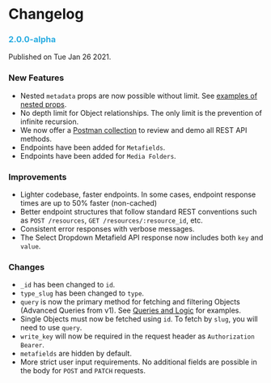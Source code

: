 # Changelog

### <font color="#28ACE2">2.0.0-alpha</font>

Published on Tue Jan 26 2021.

### New Features

- Nested `metadata` props are now possible without limit. See [examples of nested props](/api-reference/objects#get-objects).
- No depth limit for Object relationships. The only limit is the prevention of infinite recursion.
- We now offer a [Postman collection](/api-reference/getting-started/introduction#postman) to review and demo all REST API methods.
- Endpoints have been added for `Metafields`.
- Endpoints have been added for `Media Folders`.

### Improvements

- Lighter codebase, faster endpoints. In some cases, endpoint response times are up to 50% faster (non-cached)
- Better endpoint structures that follow standard REST conventions such as `POST /resources`, `GET /resources/:resource_id`, etc.
- Consistent error responses with verbose messages.
- The Select Dropdown Metafield API response now includes both `key` and `value`.

### Changes

- `_id` has been changed to `id`.
- `type_slug` has been changed to `type`.
- `query` is now the primary method for fetching and filtering Objects (Advanced Queries from v1). See [Queries and Logic](/api-reference/queries) for examples.
- Single Objects must now be fetched using `id`. To fetch by `slug`, you will need to use `query`.
- `write_key` will now be required in the request header as `Authorization Bearer`.
- `metafields` are hidden by default.
- More strict user input requirements. No additional fields are possible in the body for `POST` and `PATCH` requests.
